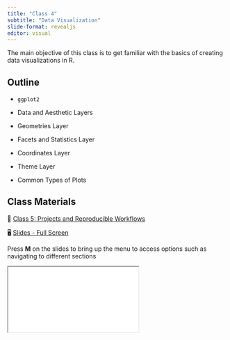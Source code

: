 ```yaml
---
title: "Class 4"
subtitle: "Data Visualization"
slide-format: revealjs
editor: visual
---
```


The main objective of this class is to get familiar with the basics of creating data visualizations in R.

## Outline

-   `ggplot2`

-   Data and Aesthetic Layers

-   Geometries Layer

-   Facets and Statistics Layer

-   Coordinates Layer

-   Theme Layer

-   Common Types of Plots

## Class Materials

📘 [Class 5: Projects and Reproducible Workflows](/lectures/lectures-class-5.html)

🖥️ [Slides - Full Screen](/slides/slides-class-4.html){target="_blank"}

Press **M** on the slides to bring up the menu to access options such as navigating to different sections

<div>

```{=html}
<iframe class="slide-deck" src="/slides/slides-class-4.html"></iframe>
```

</div>
